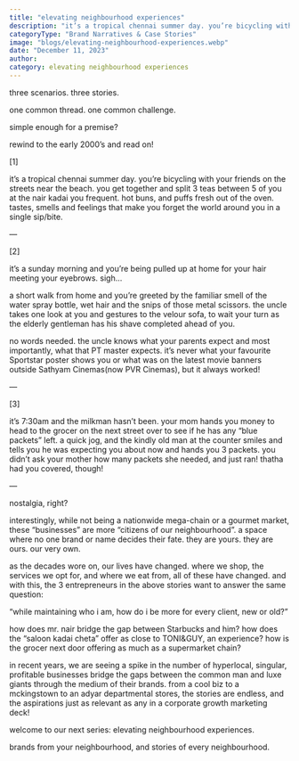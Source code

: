 ```yaml
---
title: "elevating neighbourhood experiences"
description: "it’s a tropical chennai summer day. you’re bicycling with your friends on the streets near the beach. you get together and split 3 teas between 5 of you at the nair kadai you frequent."
categoryType: "Brand Narratives & Case Stories"
image: "blogs/elevating-neighbourhood-experiences.webp"
date: "December 11, 2023"
author:
category: elevating neighbourhood experiences
---
```


three scenarios. three stories.

one common thread. one common challenge.

simple enough for a premise?

rewind to the early 2000’s and read on!

[1]

it’s a tropical chennai summer day. you’re bicycling with your friends on the streets near the beach. you get together and split 3 teas between 5 of you at the nair kadai you frequent. hot buns, and puffs fresh out of the oven. tastes, smells and feelings that make you forget the world around you in a single sip/bite.

—

[2]

it’s a sunday morning and you’re being pulled up at home for your hair meeting your eyebrows. sigh…

a short walk from home and you’re greeted by the familiar smell of the water spray bottle, wet hair and the snips of those metal scissors. the uncle takes one look at you and gestures to the velour sofa, to wait your turn as the elderly gentleman has his shave completed ahead of you.

no words needed. the uncle knows what your parents expect and most importantly, what that PT master expects. it’s never what your favourite Sportstar poster shows you or what was on the latest movie banners outside Sathyam Cinemas(now PVR Cinemas), but it always worked!

—

[3]

it’s 7:30am and the milkman hasn’t been. your mom hands you money to head to the grocer on the next street over to see if he has any “blue packets” left. a quick jog, and the kindly old man at the counter smiles and tells you he was expecting you about now and hands you 3 packets. you didn’t ask your mother how many packets she needed, and just ran! thatha had you covered, though!

—

nostalgia, right?

interestingly, while not being a nationwide mega-chain or a gourmet market, these “businesses” are more “citizens of our neighbourhood”. a space where no one brand or name decides their fate. they are yours. they are ours. our very own.

as the decades wore on, our lives have changed. where we shop, the services we opt for, and where we eat from, all of these have changed. and with this, the 3 entrepreneurs in the above stories want to answer the same question:

“while maintaining who i am, how do i be more for every client, new or old?”

how does mr. nair bridge the gap between Starbucks and him? how does the “saloon kadai cheta” offer as close to TONI&GUY, an experience? how is the grocer next door offering as much as a supermarket chain?

in recent years, we are seeing a spike in the number of hyperlocal, singular, profitable businesses bridge the gaps between the common man and luxe giants through the medium of their brands. from a cool biz to a mckingstown to an adyar departmental stores, the stories are endless, and the aspirations just as relevant as any in a corporate growth marketing deck!

welcome to our next series: elevating neighbourhood experiences.

brands from your neighbourhood, and stories of every neighbourhood.
